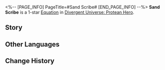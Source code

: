 <%-- [PAGE_INFO]
PageTitle=#Sand Scribe#
[END_PAGE_INFO] --%>
{{Equation Infobox
|period   = Protean Hero
|rarity   = 1
|path1    = Erudition*2
|path2    = Remembrance*2
|effect   = When characters use Ultimate, gains {{Color|h|2}} stack(s) of "{{Extra Effect|Obsession|61000049}}" for themselves and their memosprite, increases SPD by {{Color|h|15%}}, and increases ATK by {{Color|h|70%}}, lasting for {{Color|h|3}} turn(s).
|mentions = 
}}
'''Sand Scribe''' is a 1-star [[Divergent Universe: Protean Hero/Equations|Equation]] in [[Divergent Universe: Protean Hero]].

==Story==
{{Description|My cousin Titanis is one of the chroniclers who watch over the Hourglass.<br />The fingers of time drew river ways, time flowing through them.<br />The earth quietly stood by, bearing the weight of centuries.<br />The chroniclers gathered grains of sand from the riverbank and put them in the hourglass.<br />Each grain of sand would release a piece of history it bore.<br />Once, it was the short sword of Icatus, swept away by war,<br />Eroded by the River of Souls, lost to the currents for a century.<br />Once, it was a statue from Epos, fallen into the abyss in the wake of conflict, brought ashore by the playful beasts of legend.<br />A benediction from the earth and time enables us to read the past from the sand.<br />They believe that as long as there are those who read the stories of Amphoreus, the world shall never perish.}}
<!--
==Gameplay Notes==
* 
-->
==Other Languages==
{{Other Languages
|en   = Sand Scribe
|zhs  = 沙粒记述官
|zht  = 沙粒記述官
|ja   = {{Rubi|砂粒|さりゅう}}の{{Rubi|記録官|きろくかん}}
|ko   = 모래알 기록관
|es   = Escriba de las arenas
|fr   = Scribe des sables
|ru   = Песчаный писец
|th   = ผู้บันทึกเม็ดทราย
|vi   = Quan Ghi Chép Hạt Cát
|de   = Sandschreiber
|id   = Sand Scribe
|pt   = Escriba da Areia
}}

==Change History==
{{Change History|3.1}}